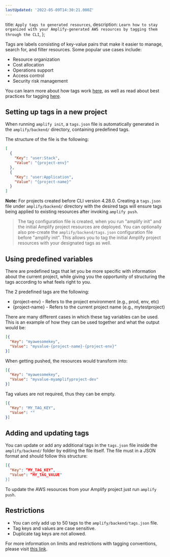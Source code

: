 ```yaml
---
lastUpdated: '2022-05-09T14:30:21.000Z'
---
```

  title: `Apply tags to generated resources`,
  description: `Learn how to stay organized with your Amplify-generated AWS resources by tagging them through the CLI`,
};

Tags are labels consisting of key-value pairs that make it easier to manage, search for, and filter resources. Some popular use cases include:

- Resource organization
- Cost allocation
- Operations support
- Access control
- Security risk management

You can learn more about how tags work [here](https://docs.aws.amazon.com/general/latest/gr/aws_tagging.html), as well as read about best practices for tagging [here](https://d1.awsstatic.com/whitepapers/aws-tagging-best-practices.pdf).

## Setting up tags in a new project

When running `amplify init`, a `tags.json` file is automatically generated in the `amplify/backend/` directory, containing predefined tags.

The structure of the file is the following:

```json
[
  {
    "Key": "user:Stack",
    "Value": "{project-env}"
  },
  {
    "Key": "user:Application",
    "Value": "{project-name}"
  }
]
```

**Note:** For projects created before CLI version 4.28.0. Creating a `tags.json` file under `amplify/backend/` directory with the desired tags will ensure tags being applied to existing resources after invoking `amplify push`.

> The tag configuration file is created, when you run "amplify init" and the initial Amplify project resources are deployed. You can optionally also pre-create the `amplify/backend/tags.json` configuration file before "amplify init". This allows you to tag the initial Amplify project resources with your designated tags as well. 

## Using predefined variables

There are predefined tags that let you be more specific with information about the current project, while giving you the opportunity of structuring the tags according to what feels right to you.

The 2 predefined tags are the following:

- {project-env} - Refers to the project environment (e.g., prod, env, etc)
- {project-name} - Refers to the current project name (e.g., mytestproject)

There are many different cases in which these tag variables can be used. This is an example of how they can be used together and what the output would be:

```json
[{
  "Key": "myawesomekey",
  "Value": "myvalue-{project-name}-{project-env}"
}]
```

When getting pushed, the resources would transform into:

```json
[{
  "Key": "myawesomekey",
  "Value": "myvalue-myamplifyproject-dev"
}]
```

Tag values are not required, thus they can be empty.

```json
[{
  "Key": "MY_TAG_KEY",
  "Value": ""
}]
```

## Adding and updating tags

You can update or add any additional tags in the `tags.json` file inside the `amplify/backend/` folder by editing the file itself. The file must in a JSON format and should follow this structure:

```json
[{
  "Key": “MY_TAG_KEY”,
  "Value": “MY_TAG_VALUE"
}]
```

To update the AWS resources from your Amplify project just run `amplify push`.

## Restrictions

- You can only add up to 50 tags to the `amplify/backend/tags.json` file.
- Tag keys and values are case sensitive.
- Duplicate tag keys are not allowed.

<Callout>

For more information on limits and restrictions with tagging conventions, please visit [this link](https://docs.aws.amazon.com/general/latest/gr/aws_tagging.html).

</Callout>
